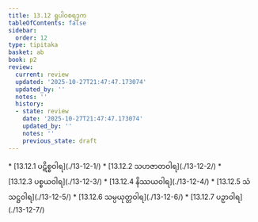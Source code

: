 ```yaml
---
title: 13.12 ရူပါဝစရဒုက
tableOfContents: false
sidebar:
  order: 12
type: tipitaka
basket: ab
book: p2
review:
  current: review
  updated: '2025-10-27T21:47:47.173074'
  updated_by: ''
  notes: ''
  history:
  - state: review
    date: '2025-10-27T21:47:47.173074'
    updated_by: ''
    notes: ''
    previous_state: draft
---
```



<ReviewStatus review={frontmatter.review} showDetails={true} />

<HypothesisAnnotation frontmatter={frontmatter} />

<DynamicBreadcrumb />



<TableOfContents book="p2" section="13.12">
* [13.12.1 ပဋိစ္စဝါရ](./13-12-1/)
* [13.12.2 သဟဇာတဝါရ](./13-12-2/)
* [13.12.3 ပစ္စယဝါရ](./13-12-3/)
* [13.12.4 နိဿယဝါရ](./13-12-4/)
* [13.12.5 သံသဋ္ဌဝါရ](./13-12-5/)
* [13.12.6 သမ္ပယုတ္တဝါရ](./13-12-6/)
* [13.12.7 ပဉှာဝါရ](./13-12-7/)
</TableOfContents>